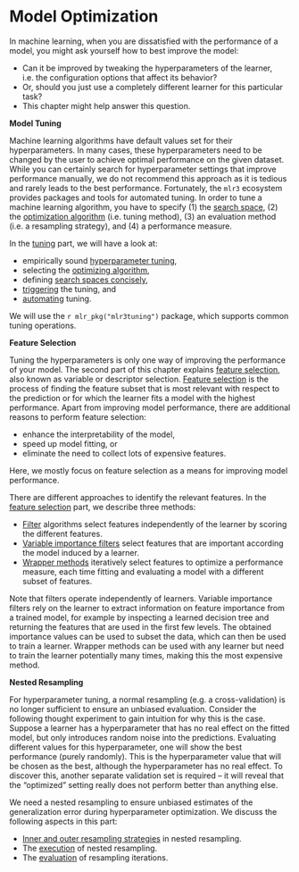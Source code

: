# Model Optimization {#optimization}

In machine learning, when you are dissatisfied with the performance of a model, you might ask yourself how to best improve the model:

* Can it be improved by tweaking the hyperparameters of the learner, i.e. the configuration options that affect its behavior?
* Or, should you just use a completely different learner for this particular task?
* 
This chapter might help answer this question.

**Model Tuning**

Machine learning algorithms have default values set for their hyperparameters.
In many cases, these hyperparameters need to be changed by the user to achieve optimal performance on the given dataset.
While you can certainly search for hyperparameter settings that improve performance manually, we do not recommend this approach as it is tedious and rarely leads to the best performance.
Fortunately, the `mlr3` ecosystem provides packages and tools for automated tuning.
In order to tune a machine learning algorithm, you have to specify (1) the [search space](#tuning-optimization), (2) the [optimization algorithm](#tuning-algorithms) (i.e. tuning method), (3) an evaluation method (i.e. a resampling strategy), and (4) a performance measure.

In the [tuning](#tuning) part, we will have a look at:

* empirically sound [hyperparameter tuning](#tuning),
* selecting the [optimizing algorithm](#tuning-optimization),
* defining [search spaces concisely](#searchspace),
* [triggering](#tuning-triggering) the tuning, and
* [automating](#autotuner) tuning.

We will use the `r mlr_pkg("mlr3tuning")` package, which supports common tuning operations.

**Feature Selection**

Tuning the hyperparameters is only one way of improving the performance of your model.
The second part of this chapter explains [feature selection](#fs), also known as variable or descriptor selection.
[Feature selection](#fs) is the process of finding the feature subset that is most relevant with respect to the prediction or for which the learner fits a model with the highest performance.
Apart from improving model performance, there are additional reasons to perform feature selection:

* enhance the interpretability of the model,
* speed up model fitting, or
* eliminate the need to collect lots of expensive features.

Here, we mostly focus on feature selection as a means for improving model performance.

There are different approaches to identify the relevant features.
In the [feature selection](#fs) part, we describe three methods:

* [Filter](#fs-filter) algorithms select features independently of the learner by scoring the different features.
* [Variable importance filters](#fs-var-imp-filters) select features that are important according the model induced by a learner.
* [Wrapper methods](#fs-wrapper) iteratively select features to optimize a performance measure, each time fitting and evaluating a model with a different subset of features.

Note that filters operate independently of learners.
Variable importance filters rely on the learner to extract information on feature importance from a trained model, for example by inspecting a learned decision tree and returning the features that are used in the first few levels.
The obtained importance values can be used to subset the data, which can then be used to train a learner.
Wrapper methods can be used with any learner but need to train the learner potentially many times, making this the most expensive method.

**Nested Resampling**

For hyperparameter tuning, a normal resampling (e.g. a cross-validation) is no longer sufficient to ensure an unbiased evaluation.
Consider the following thought experiment to gain intuition for why this is the case.
Suppose a learner has a hyperparameter that has no real effect on the fitted model, but only introduces random noise into the predictions.
Evaluating different values for this hyperparameter, one will show the best performance (purely randomly).
This is the hyperparameter value that will be chosen as the best, although the hyperparameter has no real effect.
To discover this, another separate validation set is required -- it will reveal that the "optimized" setting really does not perform better than anything else.

We need a nested resampling to ensure unbiased estimates of the generalization error during hyperparameter optimization.
We discuss the following aspects in this part:

* [Inner and outer resampling strategies](#nested-resampling) in nested resampling.
* The [execution](#nested-resamp-exec) of nested resampling.
* The [evaluation](#nested-resamp-eval) of resampling iterations.
